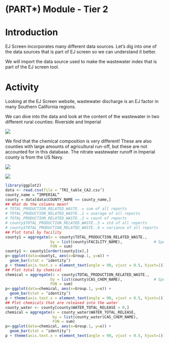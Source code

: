 # (PART\*) Module - Tier 2 {-}

# Introduction

EJ Screen incorporates many different data sources. Let’s dig into one of the data sources that is part of EJ screen so we can understand it better.

We will import the data source used to make the  wastewater index that is part of the EJ screen tool.

# Activity

Looking at the EJ Screen website, wastewater discharge is an EJ factor in many Southern California regions.

We can dive into the data and look at the content of the wastewater in two different rural counties: Riverside and Imperial

![](assets/ca_wastewater.png)

We find that the chemical composition is very different! These are also counties with large amounts of agricultural run-off, but these are not accounted for in this database. The nitrate wastewater runoff in Imperial county is from the US Navy.

![](assets/imperial.png)

![](assets/riverside.png)

```r
library(ggplot2)
data <- read.csv(file = ‘TRI_table_CA2.csv’)
county_name = “IMPERIAL”
county = data[data$COUNTY_NAME == county_name,]
## What do the columns mean?
# TOTAL_PRODUCTION_RELATED_WASTE. = sum of all reports
# TOTAL_PRODUCTION_RELATED_WASTE..1 = average of all reports
# TOTAL_PRODUCTION_RELATED_WASTE..2 = count of reports
# county$TOTAL_PRODUCTION_RELATED_WASTE..5 = std of all reports
# county$TOTAL_PRODUCTION_RELATED_WASTE..6 = variance of all reports
## Plot total by facility
county1 = aggregate(x = county$TOTAL_PRODUCTION_RELATED_WASTE.,                # Specify data column
                    by = list(county$FACILITY_NAME),              # Specify group indicator
                    FUN = sum)
county1 <- county1[order(county1$x),]
p<-ggplot(data=county1, aes(x=Group.1, y=x)) +
  geom_bar(stat = ‘identity’)
p + theme(axis.text.x = element_text(angle = 90, vjust = 0.5, hjust=1))
## Plot total by chemical
chemical = aggregate(x = county$TOTAL_PRODUCTION_RELATED_WASTE.,                # Specify data column
                    by = list(county$CAS_CHEM_NAME),              # Specify group indicator
                    FUN = sum)
p<-ggplot(data=chemical, aes(x=Group.1, y=x)) +
  geom_bar(stat = ‘identity’)
p + theme(axis.text.x = element_text(angle = 90, vjust = 0.5, hjust=1))
## Plot chemicals that are released into the water
county_water <- county[county$WATER_TOTAL_RELEASE > 0,]
chemical = aggregate(x = county_water$WATER_TOTAL_RELEASE,                # Specify data column
                     by = list(county_water$CAS_CHEM_NAME),              # Specify group indicator
                     FUN = sum)
p<-ggplot(data=chemical, aes(x=Group.1, y=x)) +
  geom_bar(stat = ‘identity’)
p + theme(axis.text.x = element_text(angle = 90, vjust = 0.5, hjust=1))
```
